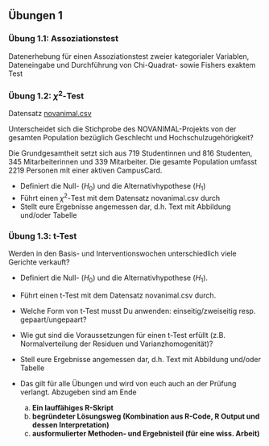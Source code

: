 ## Übungen 1


###	Übung 1.1: Assoziationstest

Datenerhebung für einen Assoziationstest zweier kategorialer Variablen, Dateneingabe und Durchführung von Chi-Quadrat- sowie Fishers exaktem Test


###	Übung 1.2: $\chi^2$-Test

Datensatz [novanimal.csv](13_Statistik1/data/novanimal.csv) 

Unterscheidet sich die Stichprobe des NOVANIMAL-Projekts von der gesamten Population bezüglich Geschlecht und Hochschulzugehörigkeit? 

Die Grundgesamtheit setzt sich aus 719 Studentinnen und 816 Studenten, 345 Mitarbeiterinnen und 339 Mitarbeiter. Die gesamte Population umfasst 2219 Personen mit einer aktiven CampusCard.

- Definiert die Null- ($H_0$) und die Alternativhypothese ($H_1$)
- Führt einen $\chi^2$-Test mit dem Datensatz novanimal.csv durch
- Stellt eure Ergebnisse angemessen dar, d.h. Text mit Abbildung und/oder Tabelle


###	Übung 1.3: t-Test

Werden in den Basis- und Interventionswochen unterschiedlich viele Gerichte verkauft?

- Definiert die Null- ($H_0$) und die Alternativhypothese ($H_1$).
- Führt einen t-Test mit dem Datensatz novanimal.csv durch.
- Welche Form von t-Test musst Du anwenden: einseitig/zweiseitig resp. gepaart/ungepaart?
- Wie gut sind die Voraussetzungen für einen t-Test erfüllt (z.B. Normalverteilung der Residuen und Varianzhomogenität)?
- Stell eure Ergebnisse angemessen dar, d.h. Text mit Abbildung und/oder Tabelle 
- Das gilt für alle Übungen und wird von euch auch an der Prüfung verlangt. Abzugeben sind am Ende 
  
  (a) **Ein lauffähiges R-Skript**
  (b) **begründeter Lösungsweg (Kombination aus R-Code, R Output und dessen Interpretation)** 
  (c) **ausformulierter Methoden- und Ergebnisteil (für eine wiss. Arbeit)**

